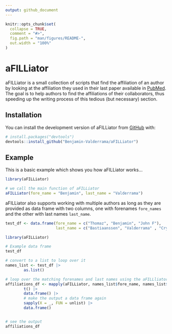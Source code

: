 ```yaml
---
output: github_document
---
```


<!-- README.md is generated from README.Rmd. Please edit that file -->

```r
knitr::opts_chunk$set(
  collapse = TRUE,
  comment = "#>",
  fig.path = "man/figures/README-",
  out.width = "100%"
)
```

# aFILLiator

<!-- badges: start -->
<!-- badges: end -->

aFILLiator is a small collection of scripts that find the affiliation of an author by looking at the affiliation they used in their last paper available in [PubMed](https://pubmed.ncbi.nlm.nih.gov/). The goal is to help authors to find the affiliations of their collaborators, thus speeding up the writing process of this tedious (but necessary) section.

## Installation

You can install the development version of aFILLiator from [GitHub](https://github.com/) with:

``` r
# install.packages("devtools")
devtools::install_github("Benjamin-Valderrama/aFILLiator")
```

## Example

This is a basic example which shows you how aFILLiator works...

```r
library(aFILLiator)

# we call the main function of aFILLiator
aFILLiator(fore_name = "Benjamin", last_name = "Valderrama")

```

aFILLiator also supports working with multiple authors as long as they are provided as data frame with two columns, one with forenames `fore_names` and the other with last names `last_name`.

```r

test_df <- data.frame(fore_name = c("Thomaz", "Benjamin", "John F"),
                      last_name = c("Bastiaanssen", "Valderrama" , "Cryan"))


```

```r

library(aFILLiator)

# Example data frame
test_df

# convert to a list to loop over it
names_list <- test_df |> 
        as.list()

# loop over the matching forenames and last names using the aFILLliator function
affiliations_df <- mapply(aFILLiator, names_list$fore_name, names_list$last_name) |>
        t() |>
        data.frame() |>
        # make the output a data frame again
        sapply(X = _, FUN = unlist) |>
        data.frame()


# see the output
affiliations_df

```
